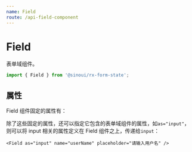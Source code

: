 ```yaml
---
name: Field
route: /api-field-component
---
```



# Field

表单域组件。

```ts
import { Field } from '@sinoui/rx-form-state';
```

## 属性

Field 组件固定的属性有：

<Props of={FieldApi} />

除了这些固定的属性，还可以指定它包含的表单域组件的属性，如`as="input"`，则可以将 input 相关的属性定义在 Field 组件之上，传递给`input`：

```tsx
<Field as="input" name="userName" placeholder="请输入用户名" />
```
